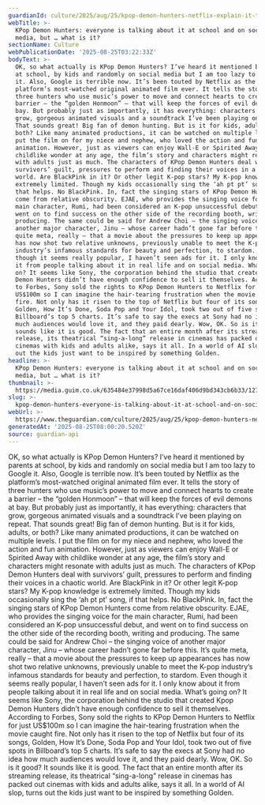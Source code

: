 ```yaml
---
guardianId: culture/2025/aug/25/kpop-demon-hunters-netflix-explain-it-to-me-quickly
webTitle: >-
  KPop Demon Hunters: everyone is talking about it at school and on social
  media, but … what is it?
sectionName: Culture
webPublicationDate: '2025-08-25T03:22:33Z'
bodyText: >-
  OK, so what actually is KPop Demon Hunters? I’ve heard it mentioned by parents
  at school, by kids and randomly on social media but I am too lazy to Google
  it. Also, Google is terrible now. It’s been touted by Netflix as the
  platform’s most-watched original animated film ever. It tells the story of
  three hunters who use music’s power to move and connect hearts to create a
  barrier – the “golden Honmoon” – that will keep the forces of evil demons at
  bay. But probably just as importantly, it has everything: characters that
  grow, gorgeous animated visuals and a soundtrack I’ve been playing on repeat.
  That sounds great! Big fan of demon hunting. But is it for kids, adults, or
  both? Like many animated productions, it can be watched on multiple levels. I
  put the film on for my niece and nephew, who loved the action and fun
  animation. However, just as viewers can enjoy Wall-E or Spirited Away with
  childlike wonder at any age, the film’s story and characters might resonate
  with adults just as much. The characters of KPop Demon Hunters deal with
  survivors’ guilt, pressures to perform and finding their voices in a chaotic
  world. Are BlackPink in it? Or other legit K-pop stars? My K-pop knowledge is
  extremely limited. Though my kids occasionally sing the ‘ah pt pt’ song, if
  that helps. No BlackPink. In, fact the singing stars of KPop Demon Hunters
  come from relative obscurity. EJAE, who provides the singing voice for the
  main character, Rumi, had been considered an K-pop unsuccessful debut, and
  went on to find success on the other side of the recording booth, writing and
  producing. The same could be said for Andrew Choi – the singing voice of
  another major character, Jinu – whose career hadn’t gone far before this. It’s
  quite meta, really – that a movie about the pressures to keep up appearances
  has now shot two relative unknowns, previously unable to meet the K-pop
  industry’s infamous standards for beauty and perfection, to stardom. Even
  though it seems really popular, I haven’t seen ads for it. I only know about
  it from people talking about it in real life and on social media. What’s going
  on? It seems like Sony, the corporation behind the studio that created Kpop
  Demon Hunters didn’t have enough confidence to sell it themselves. According
  to Forbes, Sony sold the rights to KPop Demon Hunters to Netflix for just
  US$100m so I can imagine the hair-tearing frustration when the movie caught
  fire. Not only has it risen to the top of Netflix but four of its songs,
  Golden, How It’s Done, Soda Pop and Your Idol, took two out of five spots in
  Billboard’s top 5 charts. It’s safe to say the execs at Sony had no idea how
  much audiences would love it, and they paid dearly. Wow, OK. So is it good? It
  sounds like it is good. The fact that an entire month after its streaming
  release, its theatrical “sing-a-long” release in cinemas has packed out
  cinemas with kids and adults alike, says it all. In a world of AI slop, turns
  out the kids just want to be inspired by something Golden.
headline: >-
  KPop Demon Hunters: everyone is talking about it at school and on social
  media, but … what is it?
thumbnail: >-
  https://media.guim.co.uk/635484e37998d5a67ce16daf406d9bd343cb6b33/1273_0_2250_1800/500.jpg
slug: >-
  kpop-demon-hunters-everyone-is-talking-about-it-at-school-and-on-social-media-but-what-is-it
webUrl: >-
  https://www.theguardian.com/culture/2025/aug/25/kpop-demon-hunters-netflix-explain-it-to-me-quickly
generatedAt: '2025-08-25T08:00:20.520Z'
source: guardian-api
---
```

OK, so what actually is KPop Demon Hunters? I’ve heard it mentioned by parents at school, by kids and randomly on social media but I am too lazy to Google it. Also, Google is terrible now. It’s been touted by Netflix as the platform’s most-watched original animated film ever. It tells the story of three hunters who use music’s power to move and connect hearts to create a barrier – the “golden Honmoon” – that will keep the forces of evil demons at bay. But probably just as importantly, it has everything: characters that grow, gorgeous animated visuals and a soundtrack I’ve been playing on repeat. That sounds great! Big fan of demon hunting. But is it for kids, adults, or both? Like many animated productions, it can be watched on multiple levels. I put the film on for my niece and nephew, who loved the action and fun animation. However, just as viewers can enjoy Wall-E or Spirited Away with childlike wonder at any age, the film’s story and characters might resonate with adults just as much. The characters of KPop Demon Hunters deal with survivors’ guilt, pressures to perform and finding their voices in a chaotic world. Are BlackPink in it? Or other legit K-pop stars? My K-pop knowledge is extremely limited. Though my kids occasionally sing the ‘ah pt pt’ song, if that helps. No BlackPink. In, fact the singing stars of KPop Demon Hunters come from relative obscurity. EJAE, who provides the singing voice for the main character, Rumi, had been considered an K-pop unsuccessful debut, and went on to find success on the other side of the recording booth, writing and producing. The same could be said for Andrew Choi – the singing voice of another major character, Jinu – whose career hadn’t gone far before this. It’s quite meta, really – that a movie about the pressures to keep up appearances has now shot two relative unknowns, previously unable to meet the K-pop industry’s infamous standards for beauty and perfection, to stardom. Even though it seems really popular, I haven’t seen ads for it. I only know about it from people talking about it in real life and on social media. What’s going on? It seems like Sony, the corporation behind the studio that created Kpop Demon Hunters didn’t have enough confidence to sell it themselves. According to Forbes, Sony sold the rights to KPop Demon Hunters to Netflix for just US$100m so I can imagine the hair-tearing frustration when the movie caught fire. Not only has it risen to the top of Netflix but four of its songs, Golden, How It’s Done, Soda Pop and Your Idol, took two out of five spots in Billboard’s top 5 charts. It’s safe to say the execs at Sony had no idea how much audiences would love it, and they paid dearly. Wow, OK. So is it good? It sounds like it is good. The fact that an entire month after its streaming release, its theatrical “sing-a-long” release in cinemas has packed out cinemas with kids and adults alike, says it all. In a world of AI slop, turns out the kids just want to be inspired by something Golden.
